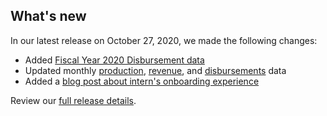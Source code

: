 ## What's new

In our latest release on October 27, 2020, we made the following changes:
- Added [Fiscal Year 2020 Disbursement data](/downloads/disbursement)
- Updated monthly [production](/downloads/production-by-month), [revenue](/downloads/revenue-by-month), and [disbursements](/downloads/disbursements-by-month) data
- Added a [blog post about intern's onboarding experience](https://blog-nrrd.doi.gov/Intern-Onboarding/)

Review our [full release details](https://github.com/ONRR/nrrd/releases).
